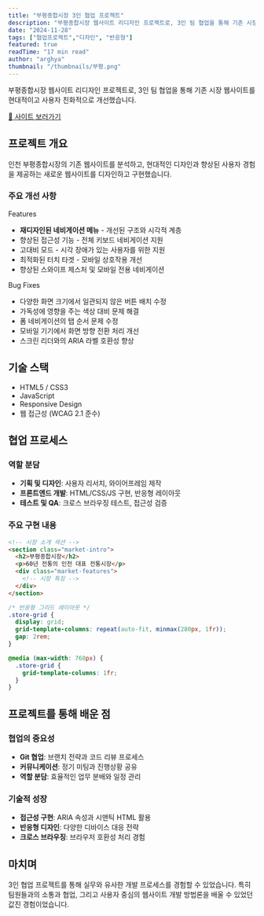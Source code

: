 ```yaml
---
title: "부평종합시장 3인 협업 프로젝트"
description: "부평종합시장 웹사이트 리디자인 프로젝트로, 3인 팀 협업을 통해 기존 시장 웹사이트를 현대적이고 사용자 친화적으로 개선했습니다."
date: "2024-11-28"
tags: ["협업프로젝트","디자인", "반응형"]
featured: true
readTime: "17 min read"
author: "arghya"
thumbnail: "/thumbnails/부평.png"
---
```


부평종합시장 웹사이트 리디자인 프로젝트로, 3인 팀 협업을 통해 기존 시장 웹사이트를 현대적이고 사용자 친화적으로 개선했습니다.

<ImageViewer
  src="https://images.unsplash.com/photo-1460925895917-afdab827c52f?w=900&auto=format&fit=crop&q=60"
  alt="Portfolio Website Design"
  caption="Modern portfolio website showcasing creative work"
/>

<div style={{textAlign: 'center', margin: '32px 0'}}>
  <a href="https://bupyeongmarket.netlify.app/" target="_blank" rel="noopener noreferrer" style={{display: 'inline-block', padding: '12px 32px', background: 'linear-gradient(135deg, #3b82f6 0%, #2563eb 100%)', color: 'white', textDecoration: 'none', borderRadius: '8px', fontWeight: 600, fontSize: '16px', boxShadow: '0 4px 12px rgba(59, 130, 246, 0.3)'}}>
    🔗 사이트 보러가기
  </a>
</div>

## 프로젝트 개요

인천 부평종합시장의 기존 웹사이트를 분석하고, 현대적인 디자인과 향상된 사용자 경험을 제공하는 새로운 웹사이트를 디자인하고 구현했습니다.

### 주요 개선 사항

<Accordion type="multiple" className="w-full not-prose flex flex-col gap-2">
  <AccordionItem value="item-1" className="flex flex-col gap-2">
    <AccordionTrigger className="cursor-pointer">Features</AccordionTrigger>
    <AccordionContent className="flex flex-col gap-4">
      <ul className="list-disc space-y-2 pl-4">
        <li>
          <strong>재디자인된 네비게이션 메뉴</strong> - 개선된 구조와 시각적 계층
        </li>
        <li>
          향상된 접근성 기능 - 전체 키보드 네비게이션 지원
        </li>
        <li>고대비 모드 - 시각 장애가 있는 사용자를 위한 지원</li>
        <li>최적화된 터치 타겟 - 모바일 상호작용 개선</li>
        <li>향상된 스와이프 제스처 및 모바일 전용 네비게이션</li>
      </ul>
    </AccordionContent>
  </AccordionItem>
  <AccordionItem value="item-2" className="flex flex-col gap-2">
    <AccordionTrigger className="cursor-pointer">Bug Fixes</AccordionTrigger>
    <AccordionContent className="flex flex-col gap-4 text-balance">
      <ul className="list-disc space-y-2 pl-4">
        <li>
          다양한 화면 크기에서 일관되지 않은 버튼 배치 수정
        </li>
        <li>가독성에 영향을 주는 색상 대비 문제 해결</li>
        <li>폼 네비게이션의 탭 순서 문제 수정</li>
        <li>모바일 기기에서 화면 방향 전환 처리 개선</li>
        <li>스크린 리더와의 ARIA 라벨 호환성 향상</li>
      </ul>
    </AccordionContent>
  </AccordionItem>
</Accordion>

## 기술 스택

- HTML5 / CSS3
- JavaScript
- Responsive Design
- 웹 접근성 (WCAG 2.1 준수)

## 협업 프로세스

### 역할 분담

- **기획 및 디자인**: 사용자 리서치, 와이어프레임 제작
- **프론트엔드 개발**: HTML/CSS/JS 구현, 반응형 레이아웃
- **테스트 및 QA**: 크로스 브라우징 테스트, 접근성 검증

### 주요 구현 내용

```html
<!-- 시장 소개 섹션 -->
<section class="market-intro">
  <h2>부평종합시장</h2>
  <p>60년 전통의 인천 대표 전통시장</p>
  <div class="market-features">
    <!-- 시장 특징 -->
  </div>
</section>
```

```css
/* 반응형 그리드 레이아웃 */
.store-grid {
  display: grid;
  grid-template-columns: repeat(auto-fit, minmax(280px, 1fr));
  gap: 2rem;
}

@media (max-width: 768px) {
  .store-grid {
    grid-template-columns: 1fr;
  }
}
```

## 프로젝트를 통해 배운 점

### 협업의 중요성

- **Git 협업**: 브랜치 전략과 코드 리뷰 프로세스
- **커뮤니케이션**: 정기 미팅과 진행상황 공유
- **역할 분담**: 효율적인 업무 분배와 일정 관리

### 기술적 성장

- **접근성 구현**: ARIA 속성과 시맨틱 HTML 활용
- **반응형 디자인**: 다양한 디바이스 대응 전략
- **크로스 브라우징**: 브라우저 호환성 처리 경험

## 마치며

3인 협업 프로젝트를 통해 실무와 유사한 개발 프로세스를 경험할 수 있었습니다. 특히 팀원들과의 소통과 협업, 그리고 사용자 중심의 웹사이트 개발 방법론을 배울 수 있었던 값진 경험이었습니다.
